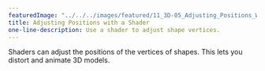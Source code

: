 ---
featuredImage: "../../../images/featured/11_3D-05_Adjusting_Positions_With_A_Shader-thumbnail.png"
title: Adjusting Positions with a Shader
one-line-description: Use a shader to adjust shape vertices.
---

Shaders can adjust the positions of the vertices of shapes.
This lets you distort and animate 3D models.